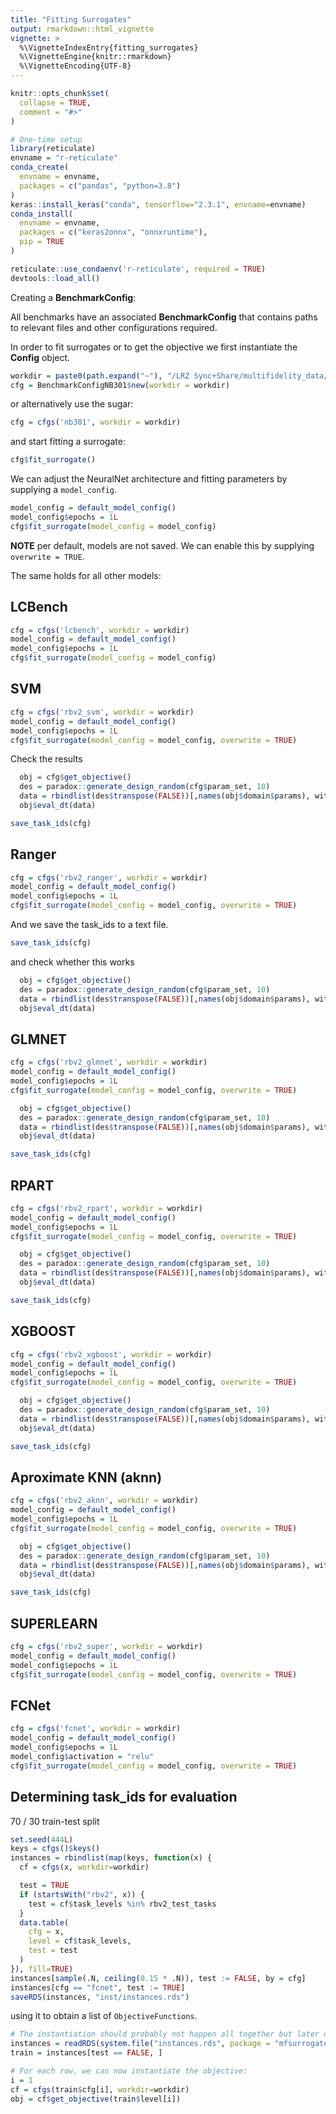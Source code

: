 ```yaml
---
title: "Fitting Surrogates"
output: rmarkdown::html_vignette
vignette: >
  %\VignetteIndexEntry{fitting_surrogates}
  %\VignetteEngine{knitr::rmarkdown}
  %\VignetteEncoding{UTF-8}
---
```


```r
knitr::opts_chunk$set(
  collapse = TRUE,
  comment = "#>"
)
```

```r
# One-time setup
library(reticulate)
envname = "r-reticulate"
conda_create(
  envname = envname,
  packages = c("pandas", "python=3.8")
)
keras::install_keras("conda", tensorflow="2.3.1", envname=envname)
conda_install(
  envname = envname,
  packages = c("keras2onnx", "onnxruntime"),
  pip = TRUE
)
```

```r
reticulate::use_condaenv('r-reticulate', required = TRUE)
devtools::load_all()
```

Creating a **BenchmarkConfig**:

All benchmarks have an associated **BenchmarkConfig** that contains paths to relevant files and other configurations required.

In order to fit surrogates or to get the objective we first instantiate the **Config** object.

```r
workdir = paste0(path.expand("~"), "/LRZ Sync+Share/multifidelity_data/")
cfg = BenchmarkConfigNB301$new(workdir = workdir)
```

or alternatively use the sugar:

```r
cfg = cfgs('nb301', workdir = workdir)
```

and start fitting a surrogate:

```r
cfg$fit_surrogate()
```

We can adjust the NeuralNet architecture and fitting parameters by supplying a `model_config`.

```r
model_config = default_model_config()
model_config$epochs = 1L
cfg$fit_surrogate(model_config = model_config)
```

**NOTE** per default, models are not saved. We can enable this by supplying `overwrite = TRUE`.

The same holds for all other models:



## LCBench

```r
cfg = cfgs('lcbench', workdir = workdir)
model_config = default_model_config()
model_config$epochs = 1L
cfg$fit_surrogate(model_config = model_config)
```

## SVM

```r
cfg = cfgs('rbv2_svm', workdir = workdir)
model_config = default_model_config()
model_config$epochs = 1L
cfg$fit_surrogate(model_config = model_config, overwrite = TRUE)
```

Check the results
```r
  obj = cfg$get_objective()
  des = paradox::generate_design_random(cfg$param_set, 10)
  data = rbindlist(des$transpose(FALSE))[,names(obj$domain$params), with=FALSE]
  obj$eval_dt(data)
```


```r
save_task_ids(cfg)
```

## Ranger

```r
cfg = cfgs('rbv2_ranger', workdir = workdir)
model_config = default_model_config()
model_config$epochs = 1L
cfg$fit_surrogate(model_config = model_config, overwrite = TRUE)
```

And we save the task_ids to a text file.

```r
save_task_ids(cfg)
```

and check whether this works

```r
  obj = cfg$get_objective()
  des = paradox::generate_design_random(cfg$param_set, 10)
  data = rbindlist(des$transpose(FALSE))[,names(obj$domain$params), with=FALSE]
  obj$eval_dt(data)
```


## GLMNET

```r
cfg = cfgs('rbv2_glmnet', workdir = workdir)
model_config = default_model_config()
model_config$epochs = 1L
cfg$fit_surrogate(model_config = model_config, overwrite = TRUE)
```

```r
  obj = cfg$get_objective()
  des = paradox::generate_design_random(cfg$param_set, 10)
  data = rbindlist(des$transpose(FALSE))[,names(obj$domain$params), with=FALSE]
  obj$eval_dt(data)
```

```r
save_task_ids(cfg)
```

## RPART

```r
cfg = cfgs('rbv2_rpart', workdir = workdir)
model_config = default_model_config()
model_config$epochs = 1L
cfg$fit_surrogate(model_config = model_config, overwrite = TRUE)
```

```r
  obj = cfg$get_objective()
  des = paradox::generate_design_random(cfg$param_set, 10)
  data = rbindlist(des$transpose(FALSE))[,names(obj$domain$params), with=FALSE]
  obj$eval_dt(data)
```

```r
save_task_ids(cfg)
```

## XGBOOST

```r
cfg = cfgs('rbv2_xgboost', workdir = workdir)
model_config = default_model_config()
model_config$epochs = 1L
cfg$fit_surrogate(model_config = model_config, overwrite = TRUE)
```

```r
  obj = cfg$get_objective()
  des = paradox::generate_design_random(cfg$param_set, 10)
  data = rbindlist(des$transpose(FALSE))[,names(obj$domain$params), with=FALSE]
  obj$eval_dt(data)
```

```r
save_task_ids(cfg)
```

## Aproximate KNN (aknn)

```r
cfg = cfgs('rbv2_aknn', workdir = workdir)
model_config = default_model_config()
model_config$epochs = 1L
cfg$fit_surrogate(model_config = model_config, overwrite = TRUE)
```

```r
  obj = cfg$get_objective()
  des = paradox::generate_design_random(cfg$param_set, 10)
  data = rbindlist(des$transpose(FALSE))[,names(obj$domain$params), with=FALSE]
  obj$eval_dt(data)
```

```r
save_task_ids(cfg)
```


## SUPERLEARN

```r
cfg = cfgs('rbv2_super', workdir = workdir)
model_config = default_model_config()
model_config$epochs = 1L
cfg$fit_surrogate(model_config = model_config, overwrite = TRUE)
```

## FCNet

```r
cfg = cfgs('fcnet', workdir = workdir)
model_config = default_model_config()
model_config$epochs = 1L
model_config$activation = "relu"
cfg$fit_surrogate(model_config = model_config, overwrite = TRUE)
```


## Determining task_ids for evaluation

70 / 30 train-test split

```r
set.seed(444L)
keys = cfgs()$keys()
instances = rbindlist(map(keys, function(x) {
  cf = cfgs(x, workdir=workdir)

  test = TRUE
  if (startsWith("rbv2", x)) {
    test = cf$task_levels %in% rbv2_test_tasks
  }
  data.table(
    cfg = x,
    level = cf$task_levels,
    test = test
  )
}), fill=TRUE)
instances[sample(.N, ceiling(0.15 * .N)), test := FALSE, by = cfg]
instances[cfg == "fcnet", test := TRUE]
saveRDS(instances, "inst/instances.rds")
```

using it to obtain a list of `ObjectiveFunctions`.

```r
# The instantiation should probably not happen all together but later on.
instances = readRDS(system.file("instances.rds", package = "mfsurrogates"))
train = instances[test == FALSE, ]

# For each row, we can now instantiate the objective:
i = 1
cf = cfgs(train$cfg[i], workdir=workdir)
obj = cf$get_objective(train$level[i])
```

